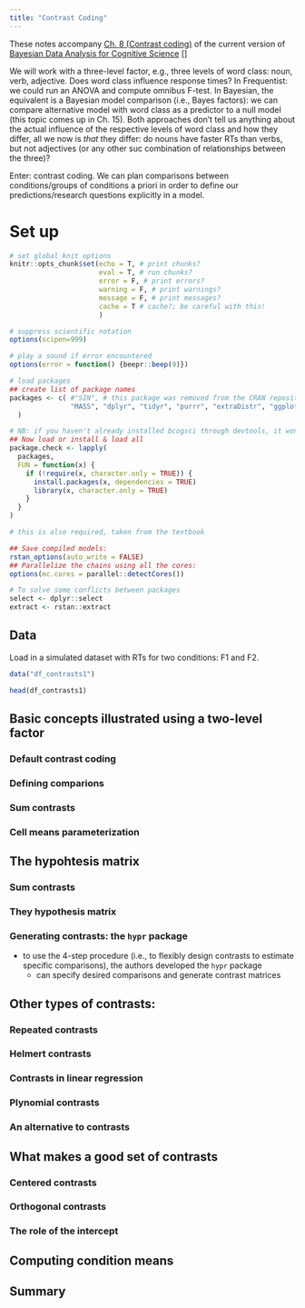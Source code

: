 ```yaml
---
title: "Contrast Coding"
---
```


These notes accompany [Ch. 8 (Contrast coding)](https://vasishth.github.io/bayescogsci/book/ch-contr.html) of the current version of [Bayesian Data Analysis for Cognitive Science](https://vasishth.github.io/bayescogsci) []

We will work with a three-level factor, e.g., three levels of word class: noun, verb, adjective. Does word class influence response times? In Frequentist: we could run an ANOVA and compute omnibus F-test. In Bayesian, the equivalent is a Bayesian model comparison (i.e., Bayes factors): we can compare alternative model with word class as a predictor to a null model (this topic comes up in Ch. 15). Both approaches don't tell us anything about the actual influence of the respective levels of word class and how they differ, all we now is *that* they differ: do nouns have faster RTs than verbs, but not adjectives (or any other suc combination of relationships between the three)?

Enter: contrast coding. We can plan comparisons between conditions/groups of conditions a priori in order to define our predictions/research questions explicitly in a model.

# Set up {-}

```r
# set global knit options
knitr::opts_chunk$set(echo = T, # print chunks?
                      eval = T, # run chunks?
                      error = F, # print errors?
                      warning = F, # print warnings?
                      message = F, # print messages?
                      cache = T # cache?; be careful with this!
                      )

# suppress scientific notation
options(scipen=999)

# play a sound if error encountered
options(error = function() {beepr::beep(9)})

# load packages
## create list of package names
packages <- c( #"SIN", # this package was removed from the CRAN repository
               "MASS", "dplyr", "tidyr", "purrr", "extraDistr", "ggplot2", "loo", "bridgesampling", "brms", "bayesplot", "tictoc", "hypr", "bcogsci", "papaja", "grid", "kableExtra", "gridExtra", "lme4", "cowplot", "pdftools", "cmdstanr", "rootSolve", "rstan"
  )

# NB: if you haven't already installed bcogsci through devtools, it won't be loaded
## Now load or install & load all
package.check <- lapply(
  packages,
  FUN = function(x) {
    if (!require(x, character.only = TRUE)) {
      install.packages(x, dependencies = TRUE)
      library(x, character.only = TRUE)
    }
  }
)

# this is also required, taken from the textbook

## Save compiled models:
rstan_options(auto_write = FALSE)
## Parallelize the chains using all the cores:
options(mc.cores = parallel::detectCores())
```


```r
# To solve some conflicts between packages
select <- dplyr::select
extract <- rstan::extract
```

## Data

Load in a simulated dataset with RTs for two conditions: F1 and F2.

```r
data("df_contrasts1")
```

```r
head(df_contrasts1)
```

## Basic concepts illustrated using a two-level factor

### Default contrast coding

### Defining comparions

### Sum contrasts

### Cell means parameterization

## The hypohtesis matrix

### Sum contrasts

### They hypothesis matrix

### Generating contrasts: the `hypr` package

- to use the 4-step procedure (i.e., to flexibly design contrasts to estimate specific comparisons), the authors developed the `hypr` package
  + can specify desired comparisons and generate contrast matrices
  
  
## Other types of contrasts:

### Repeated contrasts

### Helmert contrasts

### Contrasts in linear regression

### Plynomial contrasts

### An alternative to contrasts

## What makes a good set of contrasts

### Centered contrasts

### Orthogonal contrasts

### The role of the intercept

## Computing condition means

## Summary



